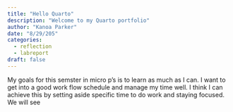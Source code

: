 ```yaml
---
title: "Hello Quarto"
description: "Welcome to my Quarto portfolio"
author: "Kanoa Parker"
date: "8/29/205"
categories:
  - reflection
  - labreport
draft: false
---
```


My goals for this semster in micro p's is to learn as much as I can.
I want to get into a good work flow schedule and manage my time well.
I think I can achieve this by setting aside specific time to do work and staying focused.
We will see